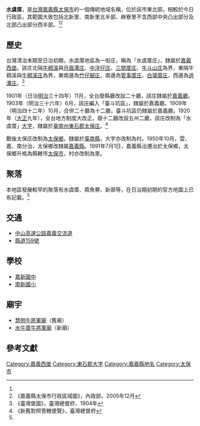 {{noteTA　
|1 = zh-cn:庄; zh-hk:庄; zh-tw:庄;
}}
'''水虞厝'''，是[[台灣|台灣]][[嘉義縣|嘉義縣]][[太保市|太保市]]的一個傳統地域名稱，位於該市東北部。相較於今日行政區，其範圍大致包括北新里、南新里北半部、麻寮里不含西部中央凸出部分及北部凸出部分西半部。<ref name="臺灣堡圖"/><ref name="太保市地圖">《嘉義縣太保市行政區域圖》，內政部，2005年12月</ref>

==歷史==
台灣清治末期至日治初期，水虞厝地區為一街庄，稱為「水虞厝庄」，隸屬於[[嘉義西堡|嘉義西堡]]。該庄北隔[[牛稠溪|牛稠溪]]與[[月眉潭庄|月眉潭庄]]、[[中洋仔庄|中洋仔庄]]、[[三間厝庄|三間厝庄]]、[[牛斗山庄|牛斗山庄]]為界，東隔牛稠溪與[[牛稠溪庄|牛稠溪庄]]為界，東南邊為[[竹子腳_(嘉義市)|竹仔腳庄]]，南邊為[[管事厝庄|管事厝庄]]、[[白鴒厝庄|白鴒厝庄]]，西邊為[[過溝_(嘉義縣太保市)|過溝庄]]。<ref name="臺灣堡圖">《臺灣堡圖》，臺灣總督府，1904年</ref>

1901年（日治[[明治|明治]]三十四年）11月，全台廢縣廳改設二十廳，該庄隸屬於[[嘉義廳|嘉義廳]]。1903年（明治三十六年）6月，該庄編入「臺斗坑區」，隸屬於嘉義廳。1909年（明治四十二年）10月，合併二十廳為十二廳，臺斗坑區仍隸屬於嘉義廳。1920年（[[大正|大正]]九年），全台地方制度大改正，廢十二廳改設五州二廳，該庄改制為「水虞厝」[[大字|大字]]，隸屬於[[臺南州|臺南州]][[東石郡|東石郡]][[太保庄|太保庄]]。<ref>《新舊對照管轄便覽》，臺灣總督府</ref>

戰後太保庄改制為[[太保鄉|太保鄉]]，隸屬於[[臺南縣|臺南縣]]，大字亦改制為村。1950年10月，雲、嘉、南分治，太保鄉改隸屬[[嘉義縣|嘉義縣]]。1991年7月1日，嘉義縣治遷治於太保鄉，太保鄉升格為縣轄市[[太保市|太保市]]，村亦改制為里。

==聚落==
本地區發展較早的聚落有水虞厝、蔴魚藔、新廍等，在日治期初期的官方地圖上已有記載。<ref name="臺灣堡圖"/>

==交通==
*[[中山高速公路|中山高速公路]][[嘉義交流道_(國道1號)|嘉義交流道]]
*[[縣道159號|縣道159號]]

==學校==
*[[嘉新國中|嘉新國中]]
*[[南新國小|南新國小]]

==廟宇==
*[[慧明牛將軍廟|慧明牛將軍廟]]（舊廟）
*[[水牛厝牛將軍廟|水牛厝牛將軍廟]]（新廟）

==參考文獻==
{{reflist}}

{{東石郡}}

[[Category:嘉義西堡|Category:嘉義西堡]]
[[Category:東石郡大字|Category:東石郡大字]]
[[Category:嘉義縣地名|Category:嘉義縣地名]]
[[Category:太保市|Category:太保市]]